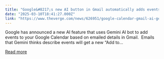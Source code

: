 ```yaml
---
title: "Google&#8217;s new AI button in Gmail automatically adds events to Google Calendar"
date: "2025-03-10T18:41:27.000Z"
link: "https://www.theverge.com/news/626951/google-calendar-gmail-ai-gemini-automatically-add-events-from-emails"
---
```


Google has announced a new AI feature that uses Gemini AI bot to add events to your Google Calendar based on emailed details in Gmail. 
Emails that Gemini thinks describe events will get a new “Add to...

[Read more](https://www.theverge.com/news/626951/google-calendar-gmail-ai-gemini-automatically-add-events-from-emails)
